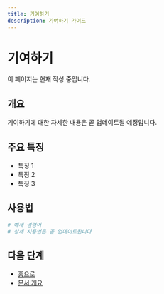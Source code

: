 ```yaml
---
title: 기여하기
description: 기여하기 가이드
---
```


# 기여하기

이 페이지는 현재 작성 중입니다.

## 개요

기여하기에 대한 자세한 내용은 곧 업데이트될 예정입니다.

## 주요 특징

- 특징 1
- 특징 2
- 특징 3

## 사용법

```bash
# 예제 명령어
# 상세 사용법은 곧 업데이트됩니다
```

## 다음 단계

- [홈으로](/ko)
- [문서 개요](/ko/introduction/overview)
